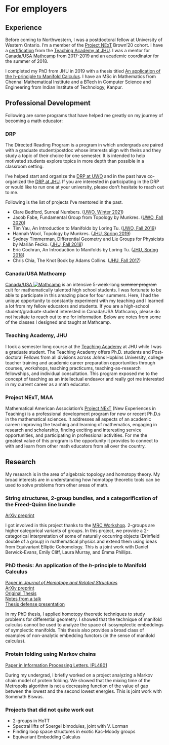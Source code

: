 # For employers

## Experience {-}
Before coming to Northwestern, I was a postdoctoral fellow at University of Western Ontario.
I'm a member of the [Project NExT](https://www.maa.org/programs-and-communities/professional-development/project-next) Brown'20 cohort.
I have a [certification](https://cer.jhu.edu/teaching-academy/coc/overview) from the [Teaching Academy at JHU](https://cer.jhu.edu/teaching-academy/).
I was a mentor for [Canada/USA Mathcamp](https://www.mathcamp.org/) from 2017-2019 and an academic coordinator for the summer of 2018.

I completed my PhD from JHU in 2019 with a thesis titled [An application of the h-principle to Manifold Calculus]().
I have an MSc in Mathematics from Chennai Mathematical Institute and a BTech in Computer Science and Engineering from Indian Institute of Technology, Kanpur.


## Professional Development {-}

Following are some programs that have helped me greatly on my journey of becoming a math educator:

### DRP {-}

The Directed Reading Program is a program in which undergrads are paired with a graduate student/postdoc whose interests align with theirs and they study a topic of their choice for one semester.
It is intended to help motivated students explore topics in more depth than possible in a classroom setting.

I've helped start and organize the [DRP at UWO] and in the past have co-organized the [DRP at JHU].
If you are interested in participating in the DRP or would like to run one at your university, please don't hesitate to reach out to me.

Following is the list of projects I've mentored in the past.

- Clare Bedford, Surreal Numbers. ([UWO, Winter 2021])
- Jacob Fabe, Fundamental Group from Topology by Munkres. ([UWO, Fall
  2020])
- Tim Yau, An Introduction to Manifolds by Loring Tu. ([UWO, Fall
  2019])
- Hannah Wool, Topology by Munkres. ([JHU, Spring 2019])
- Sydney Timmerman, Differential Geometry and Lie Groups for Physicists by Marián Fecko. ([JHU, Fall 2018])
- Eric Cochran, An Introduction to Manifolds by Loring Tu. ([JHU,
  Spring 2018])
- Chris Chia, The Knot Book by Adams Collins. ([JHU, Fall 2017])


[drp at uwo]: https://www.math.uwo.ca/undergraduate/directedreadingprogram.html
[drp at jhu]: http://www.math.jhu.edu/drp.html
[uwo, winter 2021]: https://www.math.uwo.ca/undergraduate/directedreadingprogram.html
[uwo, fall 2020]: https://www.math.uwo.ca/undergraduate/directedreadingprogram.html
[uwo, fall 2019]: https://www.math.uwo.ca/undergraduate/directedreadingprogram.html
[jhu, spring 2019]: http://www.math.jhu.edu/drp.html#Spring2019
[jhu, fall 2018]: http://www.math.jhu.edu/drp.html#Fall2018
[jhu, spring 2018]: http://www.math.jhu.edu/drp.html#Spring2018
[jhu, fall 2017]: http://www.math.jhu.edu/drp.html#Fall2017

### Canada/USA Mathcamp {-}

[Canada/USA ![Mathcamp](images/mathcamp-icon.png)](https://www.mathcamp.org/) is an intensive 5-week-long <strike>summer program</strike> cult for mathematically talented high school students.
I was fortunate to be able to participate in this amazing place for four summers.
Here, I had the unique opportunity to constantly experiment with my teaching and I learned a lot from my fellow educators and students.
If you are a high-school student/graduate student interested in Canada/USA Mathcamp, please do not hesitate to reach out to me for information.
Below are notes from some of the classes I designed and taught at Mathcamp.

### Teaching Academy, JHU {-}

I took a semester long course at the [Teaching Academy] at JHU while I was a graduate student.
The Teaching Academy offers Ph.D. students and Post-doctoral Fellows from all divisions across Johns Hopkins University, college teacher training and academic career preparation opportunities through courses, workshops, teaching practicums, teaching-as-research fellowships, and individual consultation.
This program exposed me to the concept of teaching as an intellectual endeavor and really got me interested in my current career as a math educator.

[teaching academy]: https://cer.jhu.edu/teaching-academy

### Project NExT, MAA {-}

Mathematical American Association's [Project NExT] (New Experiences in Teaching) is a professional development program for new or recent Ph.D.s in the mathematical sciences. It addresses all aspects of an academic career: improving the teaching and learning of mathematics, engaging in research and scholarship, finding exciting and interesting service opportunities, and participating in professional activities. For me the greatest value of this program is the opportunity it provides to connect to with and learn from other math educators from all over the country.

[project next]: https://www.maa.org/programs-and-communities/professional-development/project-next


## Research {-}

My research is in the area of algebraic topology and homotopy theory. My broad
interests are in understanding how homotopy theoretic tools can be used
to solve problems from other areas of math.

### String structures, 2-group bundles, and a categorification of the Freed-Quinn line bundle {.unnumbered .unlisted}

[ArXiv preprint](https://arxiv.org/abs/2110.07571)

I got involved in this project thanks to the [MRC Workshop](http://www.ams.org/programs/research-communities/2019MRC-Geometry).
2-groups are higher categorical variants of groups.
In this project, we provide a 2-categorical interpretation of some of naturally occurring objects (Drinfield double of a group) in mathematical physics and extend them using ideas from Equivariant Elliptic Cohomology. This is a joint work with Daniel Berwick-Evans, Emily Cliff, Laura Murray, and Emma Phillips.

### PhD thesis: An application of the $h$-principle to Manifold Calculus {-}

[Paper in *Journal of Homotopy and Related Structures*](https://doi.org/10.1007/s40062-020-00255-3) <br/>
[ArXiv preprint](https://arxiv.org/abs/1711.07670) <br/>
[Original Thesis](https://github.com/apurvnakade/PDFs/blob/main/assorted%20notes/Research/PhD%20Thesis.pdf) <br/>
[Notes from a talk](https://github.com/apurvnakade/PDFs/blob/main/assorted%20notes/Research/2019%20-%20OSU%20Conference.pdf) <br/>
[Thesis defense presentation](https://github.com/apurvnakade/PDFs/blob/main/assorted%20notes/Research/2019%20-%20Thesis%20Defense.pdf)

In my PhD thesis, I applied homotopy theoretic techniques to study problems for differential geometry. 
I showed that the technique of manifold calculus cannot be used to analyze the space of isosymplectic embeddings of symplectic manifolds.
This thesis also provides a broad class of examples of non-analytic embedding functors (in the sense of manifold calculus).

### Protein folding using Markov chains {-}

[Paper in Information Processing Letters, IPL4801](https://github.com/apurvnakade/PDFs/blob/main/assorted%20notes/Research/2012%20-%20Protein%20Folding.pdf)

During my undergrad, I briefly worked on a project analyzing a Markov chain model of protein folding. We showed that the mixing time of the Metropolis algorithm is not a decreasing function of the value of gap between the lowest and the second lowest energies.
This is joint work with Somenath Biswas.

### Projects that did not quite work out {-}

- 2-groups in HoTT
- Spectral lifts of Soergel bimodules, joint with V. Lorman
- Finding loop space structures in exotic Kac-Moody groups
- Equivariant Embedding Calculus
